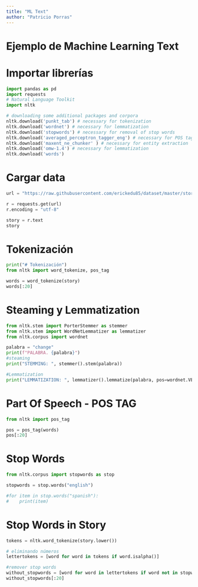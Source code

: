 ```yaml
---
title: "ML Text"
author: "Patricio Porras"
---
```


# Ejemplo de Machine Learning Text

# Importar librerías

```python
import pandas as pd
import requests
# Natural Language Toolkit
import nltk

# downloading some additional packages and corpora
nltk.download('punkt_tab') # necessary for tokenization
nltk.download('wordnet') # necessary for lemmatization
nltk.download('stopwords') # necessary for removal of stop words
nltk.download('averaged_perceptron_tagger_eng') # necessary for POS tagging
nltk.download('maxent_ne_chunker' ) # necessary for entity extraction
nltk.download('omw-1.4') # necessary for lemmatization
nltk.download('words')
```

# Cargar data

```python
url = "https://raw.githubusercontent.com/erickedu85/dataset/master/story.txt"

r = requests.get(url)
r.encoding = "utf-8"

story = r.text
story
```

# Tokenización

```python
print("# Tokenización")
from nltk import word_tokenize, pos_tag

words = word_tokenize(story)
words[:20]
```

# Steaming y Lemmatization


```python

from nltk.stem import PorterStemmer as stemmer
from nltk.stem import WordNetLemmatizer as lemmatizer
from nltk.corpus import wordnet

palabra = "change"
print(f"PALABRA. {palabra}")
#steaming
print("STEMMING: ", stemmer().stem(palabra))

#Lemmatization
print("LEMMATIZATION: ", lemmatizer().lemmatize(palabra, pos=wordnet.VERB))

```

# Part Of Speech - POS TAG

```python
from nltk import pos_tag

pos = pos_tag(words)
pos[:20]
```

# Stop Words

```python
from nltk.corpus import stopwords as stop

stopwords = stop.words("english")

#for item in stop.words("spanish"):
#    print(item)
```
# Stop Words in Story

```python

tokens = nltk.word_tokenize(story.lower())

# eliminando números
lettertokens = [word for word in tokens if word.isalpha()]

#remover stop words
without_stopwords = [word for word in lettertokens if word not in stopwords]
without_stopwords[:20]
```
